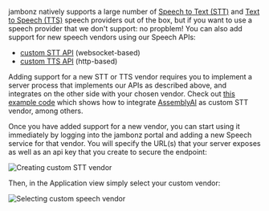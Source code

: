 
jambonz natively supports a large number of [Speech to Text (STT)](/verbs/verbs/recognizer) and [Text to Speech (TTS)](/verbs/verbs/say) speech providers out of the box, but if you want to use a speech provider that we don't support: no propblem! You can also add support for new speech vendors using our Speech APIs:

- [custom STT API](/guides/speech-providers/custom-speech-stt) (websocket-based)
- [custom TTS API](/guides/speech-providers/custom-speech-tts) (http-based)

Adding support for a new STT or TTS vendor requires you to implement a server process that implements our APIs as described above, and integrates on the other side with your chosen vendor.  Check out [this example code](https://github.com/jambonz/custom-speech-example) which shows how to integrate [AssemblyAI](https://www.assemblyai.com/) as custom STT vendor, among others.

Once you have added support for a new vendor, you can start using it immediately by logging into the jambonz portal and adding a new Speech service for that vendor.  You will specify the URL(s) that your server exposes as well as an api key that you create to secure the endpoint:

![Creating custom STT vendor](../../assets/images/creating-custom-stt-vendor.png)

Then, in the Application view simply select your custom vendor:

![Selecting custom speech vendor](../../assets/images/using-custom-speech.png)

